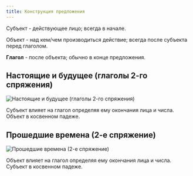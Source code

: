 ```yaml
---
title: Конструкция предложения
---
```


<p><span style={{fontWeight: 'bold', color: 'blue'}}>Субъект</span> - действующее лицо; всегда в начале.</p>
<p><span style={{fontWeight: 'bold', color: 'red'}}>Объект</span> - над кем/чем производиться действие; всегда после субъекта перед глаголом.</p>

<p><strong>Глагол</strong> - после объекта; обычно в конце предложения.</p>

## Настоящие и будущее (глаголы 2-го спряжения)

![Настоящие и будущее (глаголы 2-го спряжения)](/img/chapter-1/sentence-structure-1.png)

Субъект влияет на глагол определяя ему окончания лица и числа. Объект в косвенном падеже.

## Прошедшие времена (2-е спряжение)

![Прошедшие времена (2-е спряжение)](/img/chapter-1/sentence-structure-2.png)

Объект влияет на глагол определяя ему окончания лица и числа. Субъект в косвенном падеже.